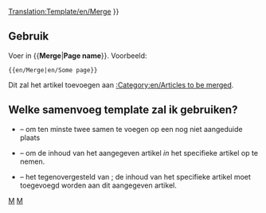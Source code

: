 <noinclude>[[Translation:Template/en/Merge]]</noinclude><noinclude>
</noinclude>
{{en/Ambox| type  = move
| image = en/Merge.png
| text  =  {{#IF: {{{1|}}} |Er wordt voorgesteld dat dit artikel of deze sectie wordt [https://www.wikipedia.org/wiki/Wikipedia:Merging and moving pages merged] into<!--
                            --> ''[[:{{NAMESPACE}}:{{{1}}}|{{{1}}}]]''. ([[:{{NAMESPACE}} talk:{{{1}}}|Discuss]]) | Er is geen paginanaam ingevoerd, bewerk dit of verwijder de template
}} }}<includeonly>{{{2|[[Category:en/Articles to be merged|{{PAGENAME}}]]}}}</includeonly><noinclude>

==Gebruik==
Voer in <nowiki>{{</nowiki>'''Merge'''|'''Page name'''<nowiki>}}</nowiki>. Voorbeeld:
<pre>{{en/Merge|en/Some page}}</pre>
Dit zal het artikel toevoegen aan [[:Category:en/Articles to be merged]].

== Welke samenvoeg template zal ik gebruiken? ==
* {{en/S|en/Merge}} &ndash; om ten minste twee samen te voegen op een nog niet aangeduide plaats
* {{en/S|en/Mergeto}} &ndash; om de inhoud van het aangegeven artikel ''in'' het specifieke artikel op te nemen.
* {{en/S|en/Mergefrom}} &ndash; het tegenovergesteld van {{en/S|en/Mergeto}}; de inhoud van het specifieke artikel moet toegevoegd worden aan dit aangegeven artikel.

[[Category:en/Templates|M]][[Category:en/Message boxes|M]]</noinclude>